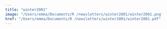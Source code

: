 ```yaml
---
title: "winter2001"
image: "/Users/emma/Documents/R /newsletters/winter2001/winter2001.png"
href: "/Users/emma/Documents/R /newsletters/winter2001/winter2001.pdf"
---
```

